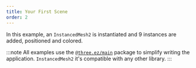 ```yaml
---
title: Your First Scene
order: 2
---
```


In this example, an `InstancedMesh2` is instantiated and 9 instances are added, positioned and colored.

:::note 
All examples use the [`@three.ez/main`](https://github.com/agargaro/three.ez) package to simplify writing the application. 
`InstancedMesh2` it's compatible with any other library.
:::

<Example path='first-scene'/>
